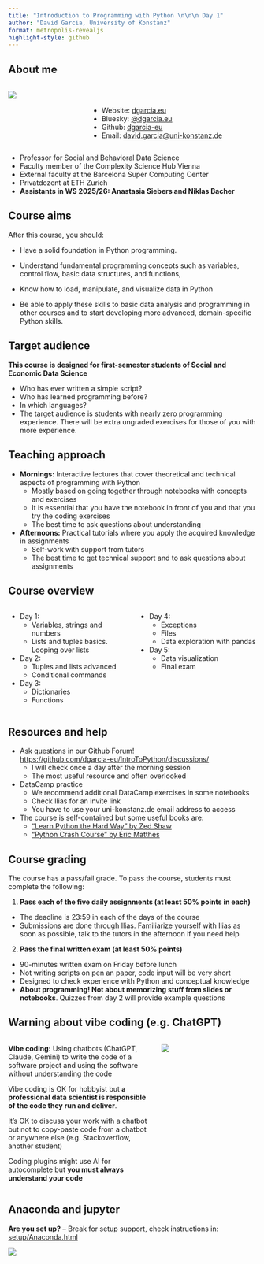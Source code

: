 ```yaml
---
title: "Introduction to Programming with Python \n\n\n Day 1"
author: "David Garcia, University of Konstanz"
format: metropolis-revealjs
highlight-style: github
---
```


## **About me**

:::: {.columns}

::: {.column width="30%"}
![](Profile.jpg)
:::

::: {.column width="70%"}
<br/>

- Website: [dgarcia.eu](https://dgarcia.eu/)
- Bluesky: [@dgarcia.eu](https://bsky.app/profile/dgarcia.eu)
- Github: [dgarcia-eu](https://github.com/dgarcia-eu)
- Email: [david.garcia@uni-konstanz.de](mailto:david.garcia@uni-konstanz.de)
:::

::::

- Professor for Social and Behavioral Data Science
- Faculty member of the Complexity Science Hub Vienna
- External faculty at the Barcelona Super Computing Center
- Privatdozent at ETH Zurich
- **Assistants in WS 2025/26: Anastasia Siebers and Niklas Bacher**



## **Course aims**

After this course, you should:

- Have a solid foundation in Python programming. 

- Understand fundamental programming concepts such as variables, control flow, basic data structures, and functions, 

- Know how to load, manipulate, and visualize data in Python

- Be able to apply these skills to basic data analysis and programming in other courses and to start developing more advanced, domain-specific Python skills.


## **Target audience**

**This course is designed for first-semester students of Social and Economic Data Science**

::: {.incremental}
- Who has ever written a simple script?
- Who has learned programming before?
- In which languages?
- The target audience is students with nearly zero programming experience. There will be extra ungraded exercises for those of you with more experience.
:::


## **Teaching approach**


- **Mornings:** Interactive lectures that cover theoretical and technical aspects of programming with Python
  - Mostly based on going together through notebooks with concepts and exercises
  - It is essential that you have the notebook in front of you and that you try the coding exercises
  - The best time to ask questions about understanding
- **Afternoons:** Practical tutorials where you apply the acquired knowledge in assignments
  - Self-work with support from tutors
  - The best time to get technical support and to ask questions about assignments



## **Course overview**

:::: {.columns}

::: {.column width="50%"}

- Day 1:
  - Variables, strings and numbers
  - Lists and tuples basics. Looping over lists

- Day 2:
  - Tuples and lists advanced
  - Conditional commands

- Day 3:
  - Dictionaries
  - Functions 

:::

::: {.column width="50%"}

- Day 4:
  - Exceptions
  - Files
  - Data exploration with pandas

- Day 5: 
  - Data visualization
  - Final exam
  
:::

::::


## **Resources and help**

- Ask questions in our Github Forum!  
[https://github.com/dgarcia-eu/IntroToPython/discussions/](https://github.com/dgarcia-eu/IntroToPython/discussions/)
  - I will check once a day after the morning session
  - The most useful resource and often overlooked
- DataCamp practice
  - We recommend additional DataCamp exercises in some notebooks
  - Check Ilias for an invite link
  - You have to use your uni-konstanz.de email address to access
- The course is self-contained but some useful books are:
  - ["Learn Python the Hard Way" by Zed Shaw](https://learnpythonthehardway.org/)
  - ["Python Crash Course" by Eric Matthes](https://nostarch.com/python-crash-course-3rd-edition)




## **Course grading**

The course has a pass/fail grade. To pass the course, students must complete the following:

1. **Pass each of the five daily assignments (at least 50% points in each)**
  - The deadline is 23:59 in each of the days of the course
  - Submissions are done through Ilias. Familiarize yourself with Ilias as soon as possible, talk to the tutors in the afternoon if you need help

2. **Pass the final written exam (at least 50% points)**
  - 90-minutes written exam on Friday before lunch
  - Not writing scripts on pen an paper, code input will be very short
  - Designed to check experience with Python and conceptual knowledge
  - **About programming! Not about memorizing stuff from slides or notebooks**. Quizzes from day 2 will provide example questions


## **Warning about vibe coding (e.g. ChatGPT)**


:::: {.columns}

::: {.column width="60%"}
**Vibe coding:** Using chatbots (ChatGPT, Claude, Gemini) to write the code of a software project and using the software without understanding the code

Vibe coding is OK for hobbyist but **a professional data scientist is responsible of the code they run and deliver**.

It's OK to discuss your work with a chatbot but not to copy-paste code from a chatbot or anywhere else (e.g. Stackoverflow, another student)

Coding plugins might use AI for autocomplete but **you must always understand your code**

:::

::: {.column width="40%"}
![](VibeCoding.png)
:::

:::: 

## Anaconda and jupyter

**Are you set up?**  -- Break for setup support, check instructions in: [setup/Anaconda.html](../../setup/Anaconda.html)

![](../../setup/Navigator.png)